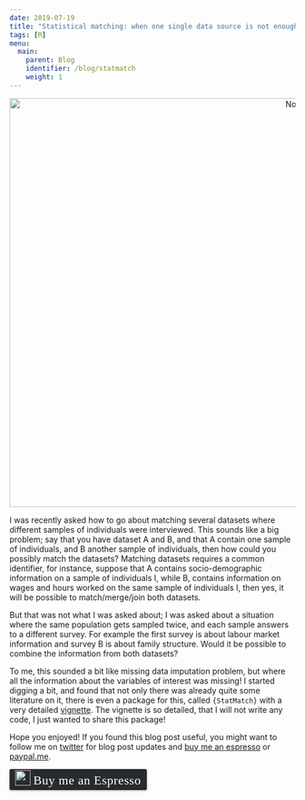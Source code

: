 ```yaml
---
date: 2019-07-19
title: "Statistical matching: when one single data source is not enough"
tags: [R]
menu:
  main:
    parent: Blog
    identifier: /blog/statmatch
    weight: 1
---
```


<div style="text-align:center;">
  <a href="https://en.wikipedia.org/wiki/Row_and_column_vectors">
    <img src="/img/columns.jpg" title = "Not that kind of columns" width="1119" height="720"></a>
</div>

I was recently asked how to go about matching several datasets where different samples of 
individuals were interviewed. This sounds like a big problem; say that you have dataset A and B,
and that A contain one sample of individuals, and B another sample of individuals, then how could
you possibly match the datasets? Matching datasets requires a common identifier, for instance, 
suppose that A contains socio-demographic information on a sample of individuals I, while B, 
contains information on wages and hours worked on the same sample of individuals I, then yes, 
it will be possible to match/merge/join both datasets.

But that was not what I was asked about; I was asked about a situation where the same population
gets sampled twice, and each sample answers to a different survey. For example the first survey
is about labour market information and survey B is about family structure. Would it be possible to
combine the information from both datasets?

To me, this sounded a bit like missing data imputation problem, but where all the information
about the variables of interest was missing! I started digging a bit, and found that not only there
was already quite some literature on it, there is even a package for this, called `{StatMatch}` with 
a very detailed [vignette](https://cran.r-project.org/web/packages/StatMatch/vignettes/Statistical_Matching_with_StatMatch.pdf).
The vignette is so detailed, that I will not write any code, I just wanted to share this package!

Hope you enjoyed! If you found this blog post useful, you might want to follow 
me on [twitter](https://www.twitter.com/brodriguesco) for blog post updates and 
[buy me an espresso](https://www.buymeacoffee.com/brodriguesco) or [paypal.me](https://www.paypal.me/brodriguesco).

<style>.bmc-button img{width: 27px !important;margin-bottom: 1px !important;box-shadow: none !important;border: none !important;vertical-align: middle !important;}.bmc-button{line-height: 36px !important;height:37px !important;text-decoration: none !important;display:inline-flex !important;color:#ffffff !important;background-color:#272b30 !important;border-radius: 3px !important;border: 1px solid transparent !important;padding: 1px 9px !important;font-size: 22px !important;letter-spacing:0.6px !important;box-shadow: 0px 1px 2px rgba(190, 190, 190, 0.5) !important;-webkit-box-shadow: 0px 1px 2px 2px rgba(190, 190, 190, 0.5) !important;margin: 0 auto !important;font-family:'Cookie', cursive !important;-webkit-box-sizing: border-box !important;box-sizing: border-box !important;-o-transition: 0.3s all linear !important;-webkit-transition: 0.3s all linear !important;-moz-transition: 0.3s all linear !important;-ms-transition: 0.3s all linear !important;transition: 0.3s all linear !important;}.bmc-button:hover, .bmc-button:active, .bmc-button:focus {-webkit-box-shadow: 0px 1px 2px 2px rgba(190, 190, 190, 0.5) !important;text-decoration: none !important;box-shadow: 0px 1px 2px 2px rgba(190, 190, 190, 0.5) !important;opacity: 0.85 !important;color:#82518c !important;}</style><link href="https://fonts.googleapis.com/css?family=Cookie" rel="stylesheet"><a class="bmc-button" target="_blank" href="https://www.buymeacoffee.com/brodriguesco"><img src="https://www.buymeacoffee.com/assets/img/BMC-btn-logo.svg" alt="Buy me an Espresso"><span style="margin-left:5px">Buy me an Espresso</span></a>

